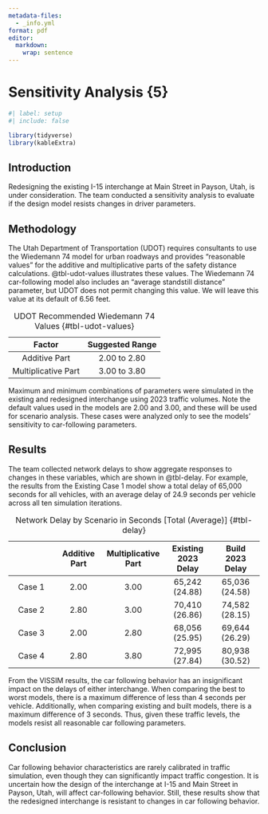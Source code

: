 ```yaml
---
metadata-files:
  - _info.yml
format: pdf
editor: 
  markdown: 
    wrap: sentence
---
```


# Sensitivity Analysis {5}

```r
#| label: setup
#| include: false

library(tidyverse)
library(kableExtra)

```

## Introduction

Redesigning the existing I-15 interchange at Main Street in Payson, Utah, is under consideration.
The team conducted a sensitivity analysis to evaluate if the design model resists changes in driver parameters.

## Methodology

The Utah Department of Transportation (UDOT) requires consultants to use the Wiedemann 74 model for urban roadways and provides "reasonable values" for the additive and multiplicative parts of the safety distance calculations.
@tbl-udot-values illustrates these values.
The Wiedemann 74 car-following model also includes an "average standstill distance" parameter, but UDOT does not permit changing this value.
We will leave this value at its default of 6.56 feet.

|       Factor        | Suggested Range |
|:-------------------:|:---------------:|
|    Additive Part    |  2.00 to 2.80   |
| Multiplicative Part |  3.00 to 3.80   |

: UDOT Recommended Wiedemann 74 Values {#tbl-udot-values}

Maximum and minimum combinations of parameters were simulated in the existing and redesigned interchange using 2023 traffic volumes.
Note the default values used in the models are 2.00 and 3.00, and these will be used for scenario analysis.
These cases were analyzed only to see the models' sensitivity to car-following parameters.

## Results

The team collected network delays to show aggregate responses to changes in these variables, which are shown in @tbl-delay.
For example, the results from the Existing Case 1 model show a total delay of 65,000 seconds for all vehicles, with an average delay of 24.9 seconds per vehicle across all ten simulation iterations.

|        | Additive Part | Multiplicative Part | Existing 2023 Delay | Build 2023 Delay |
|:-------------:|:-------------:|:-------------:|:-------------:|:-------------:|
| Case 1 |     2.00      |        3.00         |   65,242 (24.88)    |  65,036 (24.58)  |
| Case 2 |     2.80      |        3.00         |   70,410 (26.86)    |  74,582 (28.15)  |
| Case 3 |     2.00      |        2.80         |   68,056 (25.95)    |  69,644 (26.29)  |
| Case 4 |     2.80      |        3.80         |   72,995 (27.84)    |  80,938 (30.52)  |

: Network Delay by Scenario in Seconds \[Total (Average)\] {#tbl-delay}

From the VISSIM results, the car following behavior has an insignificant impact on the delays of either interchange.
When comparing the best to worst models, there is a maximum difference of less than 4 seconds per vehicle.
Additionally, when comparing existing and built models, there is a maximum difference of 3 seconds.
Thus, given these traffic levels, the models resist all reasonable car following parameters.

## Conclusion

Car following behavior characteristics are rarely calibrated in traffic simulation, even though they can significantly impact traffic congestion.
It is uncertain how the design of the interchange at I-15 and Main Street in Payson, Utah, will affect car-following behavior.
Still, these results show that the redesigned interchange is resistant to changes in car following behavior.
